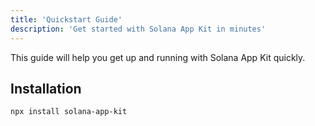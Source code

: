 ```yaml
---
title: 'Quickstart Guide'
description: 'Get started with Solana App Kit in minutes'
---
```


This guide will help you get up and running with Solana App Kit quickly.

## Installation

```bash
npx install solana-app-kit
```

